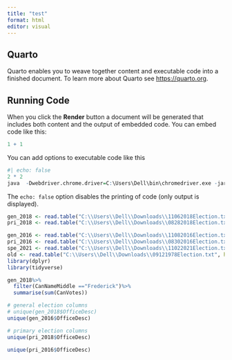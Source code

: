 ```yaml
---
title: "test"
format: html
editor: visual
---
```


## Quarto

Quarto enables you to weave together content and executable code into a finished document. To learn more about Quarto see <https://quarto.org>.

## Running Code

When you click the **Render** button a document will be generated that includes both content and the output of embedded code. You can embed code like this:

```r
1 + 1
```

You can add options to executable code like this

```r
#| echo: false
2 * 2
java  -Dwebdriver.chrome.driver=C:\Users\Dell\bin\chromedriver.exe -jar C:\Users\Dell\bin\selenium-server-standalone-3.9.1.jar

```

The `echo: false` option disables the printing of code (only output is displayed).

```r
gen_2018 <- read.table("C:\\Users\\Dell\\Downloads\\11062018Election.txt", header = TRUE, sep = "\t")
pri_2018 <- read.table("C:\\Users\\Dell\\Downloads\\08282018Election.txt", header = TRUE, sep = "\t")

gen_2016 <- read.table("C:\\Users\\Dell\\Downloads\\11082016Election.txt", header = TRUE, sep = "\t")
pri_2016 <- read.table("C:\\Users\\Dell\\Downloads\\08302016Election.txt", header = TRUE, sep = "\t")
spe_2021 <- read.table("C:\\Users\\Dell\\Downloads\\11022021Election.txt", header = TRUE, sep = "\t")
old <- read.table("C:\\Users\\Dell\\Downloads\\09121978Election.txt", header = TRUE, sep = "\t") 
library(dplyr)
library(tidyverse)

```

```r
gen_2018%>%
  filter(CanNameMiddle =="Frederick")%>%
  summarise(sum(CanVotes))
```
```r
# general election columns
# unique(gen_2018$OfficeDesc)
unique(gen_2016$OfficeDesc)

```

```r
# primary election columns
unique(pri_2018$OfficeDesc)
```


```r
unique(pri_2016$OfficeDesc)

```







